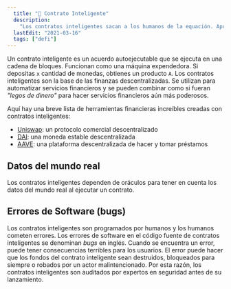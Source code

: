 ```yaml
---
  title: "🧰 Contrato Inteligente"
  description:
    "Los contratos inteligentes sacan a los humanos de la equación. Aprende por qué esto es bueno para todos."
  lastEdit: "2021-03-16"
  tags: ["defi"]
---
```


Un contrato inteligente es un acuerdo autoejecutable que se ejecuta en una cadena de bloques. Funcionan como una máquina expendedora. Si depositas `x` cantidad de monedas, obtienes un producto `A`. Los contratos inteligentes son la base de las finanzas descentralizadas. Se utilizan para automatizar servicios financieros y se pueden combinar como si fueran _"legos de dinero"_ para hacer servicios financieros aún más poderosos.

Aquí hay una breve lista de herramientas financieras increíbles creadas con contratos inteligentes:

- [Uniswap](https://uniswap.org/): un protocolo comercial descentralizado
- [DAI](https://makerdao.com/): una moneda estable descentralizada
- [AAVE](https://aave.com/): una plataforma descentralizada de hacer y tomar préstamos

## Datos del mundo real

Los contratos inteligentes dependen de oráculos para tener en cuenta los datos del mundo real al ejecutar un contrato.

## Errores de Software (bugs)

Los contratos inteligentes son programados por humanos y los humanos cometen errores. Los errores de software en el código fuente de contratos inteligentes se denominan _bugs_ en inglés. Cuando se encuentra un error, puede tener consecuencias terribles para los usuarios. El error puede hacer que los fondos del contrato inteligente sean destruidos, bloqueados para siempre o robados por un actor malintencionado. Por esta razón, los contratos inteligentes son auditados por expertos en seguridad antes de su lanzamiento.
